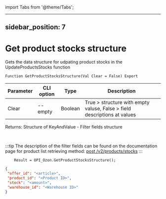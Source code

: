 ﻿import Tabs from '@theme/Tabs';

---
sidebar_position: 7
---

# Get product stocks structure
 Gets the data structure for udpating product stocks in the UpdateProductsStocks function



`Function GetProductStocksStructure(Val Clear = False) Export`

  | Parameter | CLI option | Type | Description |
  |-|-|-|-|
  | Clear | --empty | Boolean | True > structure with empty valuse, False > field descriptions at values |

  
  Returns:  Structure of KeyAndValue - Filter fields structure

<br/>

:::tip
The description of the filter fields can be found on the documentation page for product list retrieving method: [post /v2/products/stocks](https://docs.ozon.ru/api/seller/#operation/ProductAPI_ProductsStocksV2)
:::
<br/>


```bsl title="Code example"
    Result = OPI_Ozon.GetProductStocksStructure();
```
 



```json title="Result"
{
 "offer_id": "<article>",
 "product_id": "<Product ID>",
 "stock": "<amount>",
 "warehouse_id": "<Warehouse ID>"
}
```
